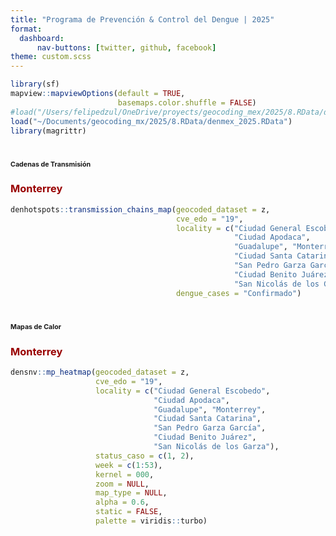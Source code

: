 ```yaml
---
title: "Programa de Prevención & Control del Dengue | 2025"
format: 
  dashboard:
      nav-buttons: [twitter, github, facebook]
theme: custom.scss
---
```


```r
library(sf)
mapview::mapviewOptions(default = TRUE,
                        basemaps.color.shuffle = FALSE)
#load("/Users/felipedzul/OneDrive/proyects/geocoding_mex/2025/8.RData/denmex_2025.RData")
load("~/Documents/geocoding_mx/2025/8.RData/denmex_2025.RData")
library(magrittr)
```


# [**Cadenas de Transmisión**]{style="font-size:8pt"}

::: panel-tabset

### [**Monterrey**]{style="color:#990000"}

```r
denhotspots::transmission_chains_map(geocoded_dataset = z,
                                     cve_edo = "19",
                                     locality = c("Ciudad General Escobedo",
                                                  "Ciudad Apodaca",
                                                  "Guadalupe", "Monterrey", 
                                                  "Ciudad Santa Catarina",
                                                  "San Pedro Garza García", 
                                                  "Ciudad Benito Juárez",
                                                  "San Nicolás de los Garza"),
                                     dengue_cases = "Confirmado")
```

:::


# [**Mapas de Calor**]{style="font-size:8pt"}

::: panel-tabset

### [**Monterrey**]{style="color:#990000"}

```r
densnv::mp_heatmap(geocoded_dataset = z,
                   cve_edo = "19",
                   locality = c("Ciudad General Escobedo",
                                "Ciudad Apodaca",
                                "Guadalupe", "Monterrey", 
                                "Ciudad Santa Catarina",
                                "San Pedro Garza García", 
                                "Ciudad Benito Juárez",
                                "San Nicolás de los Garza"),
                   status_caso = c(1, 2),
                   week = c(1:53),
                   kernel = 000,
                   zoom = NULL,
                   map_type = NULL,
                   alpha = 0.6,
                   static = FALSE,
                   palette = viridis::turbo)
```

:::


